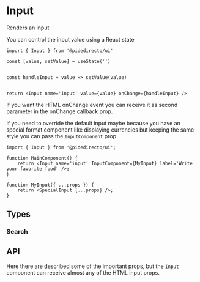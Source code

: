 

<Meta of={InputStories} />

# Input

Renders an input

<Canvas of={InputStories.Primary} />

You can control the input value using a React state

```tsx
import { Input } from '@pidedirecto/ui'

const [value, setValue] = useState('')


const handleInput = value => setValue(value)


return <Input name='input' value={value} onChange={handleInput} />
```

If you want the HTML onChange event you can receive it as second parameter in the onChange callback prop.

If you need to override the default input maybe because you have an special format component like displaying currencies but keeping the same style you can pass the `InputComponent` prop

```tsx
import { Input } from '@pidedirecto/ui';

function MainComponent() {
    return <Input name='input' InputComponent={MyInput} label='Write your favorite food' />;
}

function MyInput({ ...props }) {
    return <SpecialInput {...props} />;
}
```

## Types

### Search

<Canvas of={InputStories.Search} />

## API

Here there are described some of the important props, but the `Input` component can receive almost any of the HTML input props.

<ArgTypes of={InputStories} />
